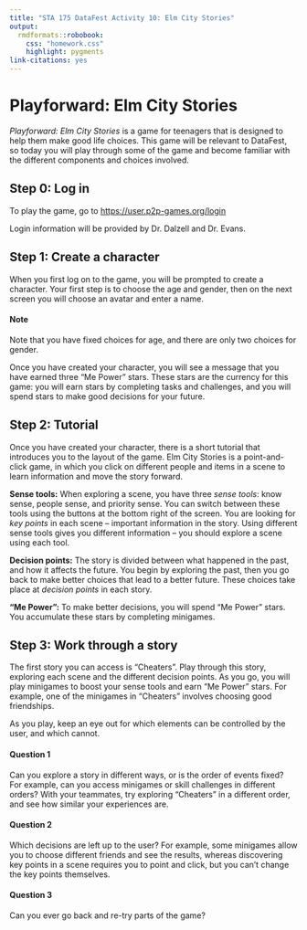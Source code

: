 ```yaml
---
title: "STA 175 DataFest Activity 10: Elm City Stories"
output: 
  rmdformats::robobook:
    css: "homework.css"
    highlight: pygments
link-citations: yes
---
```


# Playforward: Elm City Stories

*Playforward: Elm City Stories* is a game for teenagers that is designed to help them make good life choices. This game will be relevant to DataFest, so today you will play through some of the game and become familiar with the different components and choices involved.

## Step 0: Log in

To play the game, go to [https://user.p2p-games.org/login]( https://user.p2p-games.org/login)

Login information will be provided by Dr. Dalzell and Dr. Evans.

## Step 1: Create a character

When you first log on to the game, you will be prompted to create a character. Your first step is to choose the age and gender, then on the next screen you will choose an avatar and enter a name.

:::{.question}
#### Note

Note that you have fixed choices for age, and there are only two choices for gender.
:::

Once you have created your character, you will see a message that you have earned three "Me Power" stars. These stars are the currency for this game: you will earn stars by completing tasks and challenges, and you will spend stars to make good decisions for your future.

## Step 2: Tutorial

Once you have created your character, there is a short tutorial that introduces you to the layout of the game. Elm City Stories is a point-and-click game, in which you click on different people and items in a scene to learn information and move the story forward.

**Sense tools:** When exploring a scene, you have three *sense tools*: know sense, people sense, and priority sense. You can switch between these tools using the buttons at the bottom right of the screen. You are looking for *key points* in each scene -- important information in the story. Using different sense tools gives you different information -- you should explore a scene using each tool.

**Decision points:** The story is divided between what happened in the past, and how it affects the future. You begin by exploring the past, then you go back to make better choices that lead to a better future. These choices take place at *decision points* in each story.

**"Me Power":** To make better decisions, you will spend "Me Power" stars. You accumulate these stars by completing minigames.

## Step 3: Work through a story

The first story you can access is "Cheaters". Play through this story, exploring each scene and the different decision points. As you go, you will play minigames to boost your sense tools and earn "Me Power" stars. For example, one of the minigames in "Cheaters" involves choosing good friendships.

As you play, keep an eye out for which elements can be controlled by the user, and which cannot.

:::{.question}
#### Question 1

Can you explore a story in different ways, or is the order of events fixed? For example, can you access minigames or skill challenges in different orders? With your teammates, try exploring "Cheaters" in a different order, and see how similar your experiences are.
:::

:::{.question}
#### Question 2

Which decisions are left up to the user? For example, some minigames allow you to choose different friends and see the results, whereas discovering key points in a scene requires you to point and click, but you can't change the key points themselves.
:::

:::{.question}
#### Question 3

Can you ever go back and re-try parts of the game?
:::

